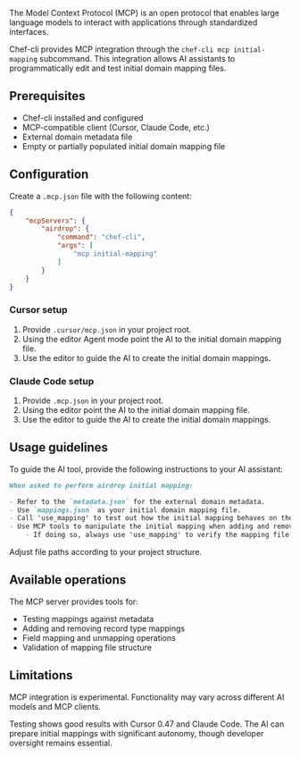 The Model Context Protocol (MCP) is an open protocol that enables large language models to interact with applications through standardized interfaces.

Chef-cli provides MCP integration through the `chef-cli mcp initial-mapping` subcommand. This integration allows AI assistants to programmatically edit and test initial domain mapping files.

## Prerequisites

- Chef-cli installed and configured
- MCP-compatible client (Cursor, Claude Code, etc.)
- External domain metadata file
- Empty or partially populated initial domain mapping file

## Configuration

Create a `.mcp.json` file with the following content:

```json
{
    "mcpServers": {
        "airdrop": {
            "command": "chef-cli",
            "args": [
                "mcp initial-mapping"
            ]
        }
    }
}
```

### Cursor setup

1. Provide `.cursor/mcp.json` in your project root.
2. Using the editor Agent mode point the AI to the initial domain mapping file.
3. Use the editor to guide the AI to create the initial domain mappings.

### Claude Code setup

1. Provide `.mcp.json` in your project root.
2. Using the editor point the AI to the initial domain mapping file.
3. Use the editor to guide the AI to create the initial domain mappings.

## Usage guidelines

To guide the AI tool, provide the following instructions to your AI assistant:

```markdown
When asked to perform airdrop initial mapping:

- Refer to the `metadata.json` for the external domain metadata.
- Use `mappings.json` as your initial domain mapping file.
- Call 'use_mapping' to test out how the initial mapping behaves on the current metadata
- Use MCP tools to manipulate the initial mapping when adding and removing record type mappings, or unmapping fields or mapping simple fields. For more complex field mappings you may edit the mapping file directly. Refer to the `initial_mappings_schema.yaml` for its proper format.
    - If doing so, always use 'use_mapping' to verify the mapping file is still valid.
```

Adjust file paths according to your project structure.

## Available operations

The MCP server provides tools for:

- Testing mappings against metadata
- Adding and removing record type mappings
- Field mapping and unmapping operations
- Validation of mapping file structure

## Limitations

<Warning>
MCP integration is experimental. Functionality may vary across different AI models and MCP clients.
</Warning>

Testing shows good results with Cursor 0.47 and Claude Code. The AI can prepare initial mappings with significant autonomy, though developer oversight remains essential.
